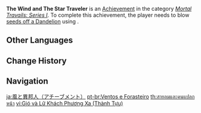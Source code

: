 {{Achievement Infobox
|title        = The Wind and The Star Traveler
|id           = 80001
|order id     = 0001
|category     = Mortal Travails: Series I
|description  = Blow [[Dandelion Seed|seeds off a Dandelion]] using [[Anemo]].
|requirements = 
|primogems    = 5
|tracking     = 
|topic        = 
}}
'''The Wind and The Star Traveler''' is an [[Achievement]] in the category ''[[Mortal Travails: Series I]]''. To complete this achievement, the player needs to blow [[Dandelion Seed|seeds off a Dandelion]] using {{Anemo}}.
<!--
==Trivia==

==Video Guides==
{{EVT
|video1   = 
|caption1 = 
}}
-->
==Other Languages==
{{Other Languages
|en      = The Wind and The Star Traveler
|zhs     = 风与异乡人
|zhs_rm  = Fēng Yǔ Yìxiāng Rén
|zht     = 風與異鄉人
|zht_rm  = Fēng Yǔ Yìxiāng Rén
|zh_tl   = The Wind and the Outlander
|ja      = 風と異邦人
|ja_rm   = Kaze to Ihoujin
|ja_tl   = The Wind and the Outlander
|ko      = 바람과 이방인
|ko_rm   = Baramgwa Ibang'in
|ko_tl   = The Wind and the Foreigner
|es      = El viento y el viajero estelar
|es_tl   = The Wind and the Stellar Traveller
|fr      = Le Vent et les Enfants des étoiles
|fr_tl   = The Wind and the Children of the Stars
|ru      = Путешественник и ветер
|ru_tl   = The Traveler and The Wind
|th      = สายลมและคนแปลกหน้า
|th_rm   = 
|th_tl   = Wind and Stranger
|vi      = Gió và Lữ Khách Phương Xa
|vi_tl   = 
|de      = Der Wind und der Fremde
|de_tl   = The Wind And The Foreigner
|id      = Angin dan Sang Pengembara
|id_tl   = Wind and The Traveler
|pt      = Ventos e Forasteiro
|pt_tl   = 
|tr      = Rüzgar ve Yıldız Gezgini
|tr_tl   = 
|it      = Il vento e {{MC|m=il viaggiatore|f=la viaggiatrice}} delle stelle
|it_tl   = 
}}

==Change History==
{{Change History|1.0}}
<!--
==References==
{{Reflist}}
-->
==Navigation==
{{Achievement Navbox|Mortal Travails: Series I}}

[[ja:風と異邦人（アチーブメント）]]
[[pt-br:Ventos e Forasteiro]]
[[th:สายลมและคนแปลกหน้า]]
[[vi:Gió và Lữ Khách Phương Xa (Thành Tựu)]]